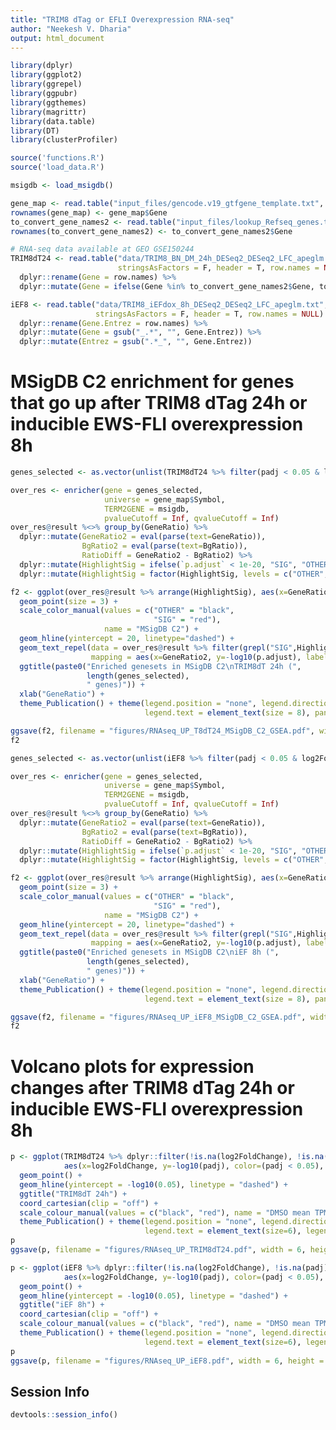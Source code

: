 ```yaml
---
title: "TRIM8 dTag or EFLI Overexpression RNA-seq"
author: "Neekesh V. Dharia"
output: html_document
---
```


```r
library(dplyr)
library(ggplot2)
library(ggrepel)
library(ggpubr)
library(ggthemes)
library(magrittr)
library(data.table)
library(DT)
library(clusterProfiler)

source('functions.R')
source('load_data.R')

msigdb <- load_msigdb()
```


```r
gene_map <- read.table("input_files/gencode.v19_gtfgene_template.txt", sep = "\t", stringsAsFactors = F, header = T)
rownames(gene_map) <- gene_map$Gene
to_convert_gene_names2 <- read.table("input_files/lookup_Refseq_genes.txt", sep = "\t", stringsAsFactors = F, header = T)
rownames(to_convert_gene_names2) <- to_convert_gene_names2$Gene

# RNA-seq data available at GEO GSE150244
TRIM8dT24 <- read.table("data/TRIM8_BN_DM_24h_DESeq2_DESeq2_LFC_apeglm.txt", sep = "\t", 
                        stringsAsFactors = F, header = T, row.names = NULL) %>%
  dplyr::rename(Gene = row.names) %>%
  dplyr::mutate(Gene = ifelse(Gene %in% to_convert_gene_names2$Gene, to_convert_gene_names2[Gene, "Symbol_text"], Gene))

iEF8 <- read.table("data/TRIM8_iEFdox_8h_DESeq2_DESeq2_LFC_apeglm.txt", sep = "\t", 
                   stringsAsFactors = F, header = T, row.names = NULL) %>%
  dplyr::rename(Gene.Entrez = row.names) %>%
  dplyr::mutate(Gene = gsub("_.*", "", Gene.Entrez)) %>%
  dplyr::mutate(Entrez = gsub(".*_", "", Gene.Entrez))
```


# MSigDB C2 enrichment for genes that go up after TRIM8 dTag 24h or inducible EWS-FLI overexpression 8h


```r
genes_selected <- as.vector(unlist(TRIM8dT24 %>% filter(padj < 0.05 & log2FoldChange > 0) %>% dplyr::select(Gene)))

over_res <- enricher(gene = genes_selected, 
                     universe = gene_map$Symbol,
                     TERM2GENE = msigdb,
                     pvalueCutoff = Inf, qvalueCutoff = Inf) 
over_res@result %<>% group_by(GeneRatio) %>% 
  dplyr::mutate(GeneRatio2 = eval(parse(text=GeneRatio)), 
                BgRatio2 = eval(parse(text=BgRatio)), 
                RatioDiff = GeneRatio2 - BgRatio2) %>%
  dplyr::mutate(HighlightSig = ifelse(`p.adjust` < 1e-20, "SIG", "OTHER")) %>%
  dplyr::mutate(HighlightSig = factor(HighlightSig, levels = c("OTHER", "SIG")))

f2 <- ggplot(over_res@result %>% arrange(HighlightSig), aes(x=GeneRatio2, y=-log10(p.adjust), text=ID, color=HighlightSig)) +
  geom_point(size = 3) +
  scale_color_manual(values = c("OTHER" = "black",
                                "SIG" = "red"),
                     name = "MSigDB C2") +
  geom_hline(yintercept = 20, linetype="dashed") + 
  geom_text_repel(data = over_res@result %>% filter(grepl("SIG",HighlightSig)), 
                  mapping = aes(x=GeneRatio2, y=-log10(p.adjust), label=ID), nudge_y = -3) + 
  ggtitle(paste0("Enriched genesets in MSigDB C2\nTRIM8dT 24h (", 
                 length(genes_selected), 
                 " genes)")) + 
  xlab("GeneRatio") +
  theme_Publication() + theme(legend.position = "none", legend.direction = "vertical", 
                              legend.text = element_text(size = 8), panel.grid = element_blank()) 

ggsave(f2, filename = "figures/RNAseq_UP_T8dT24_MSigDB_C2_GSEA.pdf", width = 6, height = 6)
f2

genes_selected <- as.vector(unlist(iEF8 %>% filter(padj < 0.05 & log2FoldChange > 0) %>% dplyr::select(Gene)))

over_res <- enricher(gene = genes_selected, 
                     universe = gene_map$Symbol,
                     TERM2GENE = msigdb,
                     pvalueCutoff = Inf, qvalueCutoff = Inf) 
over_res@result %<>% group_by(GeneRatio) %>% 
  dplyr::mutate(GeneRatio2 = eval(parse(text=GeneRatio)), 
                BgRatio2 = eval(parse(text=BgRatio)), 
                RatioDiff = GeneRatio2 - BgRatio2) %>%
  dplyr::mutate(HighlightSig = ifelse(`p.adjust` < 1e-20, "SIG", "OTHER")) %>%
  dplyr::mutate(HighlightSig = factor(HighlightSig, levels = c("OTHER", "SIG")))

f2 <- ggplot(over_res@result %>% arrange(HighlightSig), aes(x=GeneRatio2, y=-log10(p.adjust), text=ID, color=HighlightSig)) +
  geom_point(size = 3) +
  scale_color_manual(values = c("OTHER" = "black",
                                "SIG" = "red"),
                     name = "MSigDB C2") +
  geom_hline(yintercept = 20, linetype="dashed") + 
  geom_text_repel(data = over_res@result %>% filter(grepl("SIG",HighlightSig)), 
                  mapping = aes(x=GeneRatio2, y=-log10(p.adjust), label=ID), nudge_y = -3) + 
  ggtitle(paste0("Enriched genesets in MSigDB C2\niEF 8h (", 
                 length(genes_selected), 
                 " genes)")) + 
  xlab("GeneRatio") +
  theme_Publication() + theme(legend.position = "none", legend.direction = "vertical", 
                              legend.text = element_text(size = 8), panel.grid = element_blank()) 

ggsave(f2, filename = "figures/RNAseq_UP_iEF8_MSigDB_C2_GSEA.pdf", width = 6, height = 6)
f2
```


# Volcano plots for expression changes after TRIM8 dTag 24h or inducible EWS-FLI overexpression 8h


```r
p <- ggplot(TRIM8dT24 %>% dplyr::filter(!is.na(log2FoldChange), !is.na(padj)), 
            aes(x=log2FoldChange, y=-log10(padj), color=(padj < 0.05), text=Gene)) +
  geom_point() +
  geom_hline(yintercept = -log10(0.05), linetype = "dashed") +
  ggtitle("TRIM8dT 24h") +
  coord_cartesian(clip = "off") +
  scale_colour_manual(values = c("black", "red"), name = "DMSO mean TPM") +
  theme_Publication() + theme(legend.position = "none", legend.direction = "vertical", 
                              legend.text = element_text(size=6), legend.background = element_blank(), panel.grid = element_blank())
p
ggsave(p, filename = "figures/RNAseq_UP_TRIM8dT24.pdf", width = 6, height = 6)

p <- ggplot(iEF8 %>% dplyr::filter(!is.na(log2FoldChange), !is.na(padj)), 
            aes(x=log2FoldChange, y=-log10(padj), color=(padj < 0.05), text=Gene)) +
  geom_point() +
  geom_hline(yintercept = -log10(0.05), linetype = "dashed") +
  ggtitle("iEF 8h") +
  coord_cartesian(clip = "off") +
  scale_colour_manual(values = c("black", "red"), name = "DMSO mean TPM") +
  theme_Publication() + theme(legend.position = "none", legend.direction = "vertical", 
                              legend.text = element_text(size=6), legend.background = element_blank(), panel.grid = element_blank())
p
ggsave(p, filename = "figures/RNAseq_UP_iEF8.pdf", width = 6, height = 6)
```


## Session Info

```r
devtools::session_info()
```